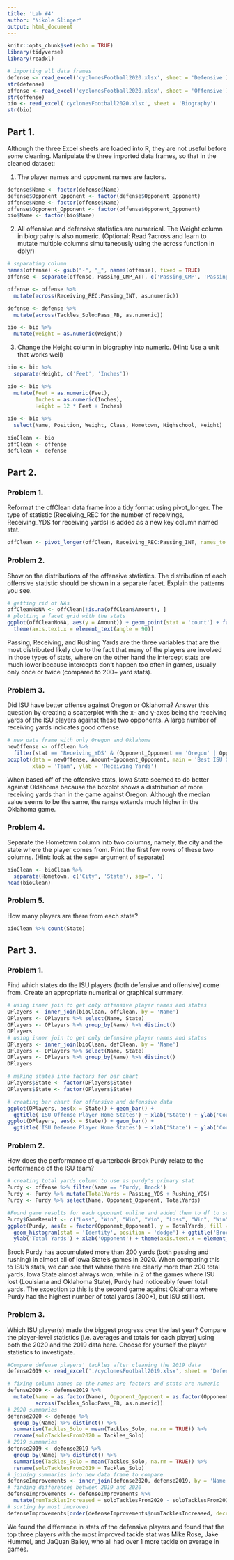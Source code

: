 ```yaml
---
title: 'Lab #4'
author: "Nikole Slinger"
output: html_document
---
```


```r
knitr::opts_chunk$set(echo = TRUE)
library(tidyverse)
library(readxl)
```

```r
# importing all data frames
defense <- read_excel('cyclonesFootball2020.xlsx', sheet = 'Defensive')
str(defense)
offense <- read_excel('cyclonesFootball2020.xlsx', sheet = 'Offensive')
str(offense)
bio <- read_excel('cyclonesFootball2020.xlsx', sheet = 'Biography')
str(bio)
```

## Part 1.

Although the three Excel sheets are loaded into R, they are not useful before some cleaning. Manipulate the three imported data frames, so that in the cleaned dataset:

1. The player names and opponent names are factors.

```r
defense$Name <- factor(defense$Name)
defense$Opponent_Opponent <- factor(defense$Opponent_Opponent)
offense$Name <- factor(offense$Name)
offense$Opponent_Opponent <- factor(offense$Opponent_Opponent)
bio$Name <- factor(bio$Name)
```

2. All offensive and defensive statistics are numerical. The Weight column in biogrpahy is also numeric. (Optional: Read ?across and learn to mutate multiple columns simultaneously using the across function in dplyr)

```r
# separating column
names(offense) <- gsub("-", "_", names(offense), fixed = TRUE)
offense <- separate(offense, Passing_CMP_ATT, c('Passing_CMP', 'Passing_ATT'), sep='-\r\n')

offense <- offense %>%
  mutate(across(Receiving_REC:Passing_INT, as.numeric))

defense <- defense %>%
  mutate(across(Tackles_Solo:Pass_PB, as.numeric))

bio <- bio %>% 
  mutate(Weight = as.numeric(Weight))
```

3. Change the Height column in biography into numeric. (Hint: Use a unit that works well)

```r
bio <- bio %>%
  separate(Height, c('Feet', 'Inches'))

bio <- bio %>%
  mutate(Feet = as.numeric(Feet),
         Inches = as.numeric(Inches),
         Height = 12 * Feet + Inches)
         
bio <- bio %>%
  select(Name, Position, Weight, Class, Hometown, Highschool, Height)

bioClean <- bio
offClean <- offense
defClean <- defense
```

## Part 2.

### Problem 1.
Reformat the offClean data frame into a tidy format using pivot_longer. The type of statistic (Receiving_REC for the number of receivings, Receiving_YDS for receiving yards) is added as a new key column named stat.

```r
offClean <- pivot_longer(offClean, Receiving_REC:Passing_INT, names_to = 'stat', values_to = 'Amount') 
```

### Problem 2.
Show on the distributions of the offensive statistics. The distribution of each offensive statistic should be shown in a separate facet. Explain the patterns you see.

```r
# getting rid of NAs
offCleanNoNA <- offClean[!is.na(offClean$Amount), ]
# plotting a facet grid with the stats
ggplot(offCleanNoNA, aes(y = Amount)) + geom_point(stat = 'count') + facet_grid(. ~ stat) + 
  theme(axis.text.x = element_text(angle = 90))
```

Passing, Receiving, and Rushing Yards are the three variables that are the most distributed likely due to the fact that many of the players are involved in those types of stats, where on the other hand the intercept stats are much lower because intercepts don't happen too often in games, usually only once or twice (compared to 200+ yard stats).

### Problem 3.
Did ISU have better offense against Oregon or Oklahoma? Answer this question by creating a scatterplot with the x- and y-axes being the receiving yards of the ISU players against these two opponents. A large number of receiving yards indicates good offense.

```r
# new data frame with only Oregon and Oklahoma
newOffense <- offClean %>% 
  filter(stat == 'Receiving_YDS' & (Opponent_Opponent == 'Oregon' | Opponent_Opponent == 'Oklahoma'))
boxplot(data = newOffense, Amount~Opponent_Opponent, main = 'Best ISU Offense',
        xlab = 'Team', ylab = 'Receiving Yards')
```

When based off of the offensive stats, Iowa State seemed to do better against Oklahoma because the boxplot shows a distribution of more receiving yards than in the game against Oregon. Although the median value seems to be the same, the range extends much higher in the Oklahoma game.

### Problem 4.
Separate the Hometown column into two columns, namely, the city and the state where the player comes from. Print the first few rows of these two columns. (Hint: look at the sep= argument of separate)

```r
bioClean <- bioClean %>%
  separate(Hometown, c('City', 'State'), sep=', ')
head(bioClean)
```

### Problem 5.
How many players are there from each state?

```r
bioClean %>% count(State)
```

## Part 3.

### Problem 1.
Find which states do the ISU players (both defensive and offensive) come from. Create an appropriate numerical or graphical summary.

```r
# using inner join to get only offensive player names and states
OPlayers <- inner_join(bioClean, offClean, by = 'Name')
OPlayers <- OPlayers %>% select(Name, State)
OPlayers <- OPlayers %>% group_by(Name) %>% distinct()
OPlayers
# using inner join to get only defensive player names and states
DPlayers <- inner_join(bioClean, defClean, by = 'Name')
DPlayers <- DPlayers %>% select(Name, State)
DPlayers <- DPlayers %>% group_by(Name) %>% distinct()
DPlayers

# making states into factors for bar chart
DPlayers$State <- factor(DPlayers$State)
OPlayers$State <- factor(OPlayers$State)

# creating bar chart for offensive and defensive data
ggplot(OPlayers, aes(x = State)) + geom_bar() + 
  ggtitle('ISU Offense Player Home States') + xlab('State') + ylab('Count')
ggplot(DPlayers, aes(x = State)) + geom_bar() + 
  ggtitle('ISU Defense Player Home States') + xlab('State') + ylab('Count')
```

### Problem 2.
How does the performance of quarterback Brock Purdy relate to the performance of the ISU team?

```r
# creating total yards column to use as purdy's primary stat
Purdy <- offense %>% filter(Name == 'Purdy, Brock')
Purdy <- Purdy %>% mutate(TotalYards = Passing_YDS + Rushing_YDS)
Purdy <- Purdy %>% select(Name, Opponent_Opponent, TotalYards)

#Found game results for each opponent online and added them to df to see team performance vs Purdy's performance
Purdy$GameResult <- c("Loss", "Win", "Win", "Win", "Loss", "Win", "Win", "Win", "Win", "Win", "Loss", "Win")
ggplot(Purdy, aes(x = factor(Opponent_Opponent), y = TotalYards, fill = GameResult)) +
  geom_histogram(stat = 'Identity', position = 'dodge') + ggtitle('Brock Purdy Statistics') + 
  ylab('Total Yards') + xlab('Opponent') + theme(axis.text.x = element_text(angle = 90))
```

Brock Purdy has accumulated more than 200 yards (both passing and rushing) in almost all of Iowa State's games in 2020. When comparing this to ISU's stats, we can see that where there are clearly more than 200 total yards, Iowa State almost always won, while in 2 of the games where ISU lost (Louisiana and Oklahoma State), Purdy had noticeably fewer total yards. The exception to this is the second game against Oklahoma where Purdy had the highest number of total yards (300+), but ISU still lost.

### Problem 3.
Which ISU player(s) made the biggest progress over the last year? Compare the player-level statistics (i.e. averages and totals for each player) using both the 2020 and the 2019 data here. Choose for yourself the player statistics to investigate.

```r
#Compare defense players' tackles after cleaning the 2019 data
defense2019 <- read_excel('./cyclonesFootball2019.xlsx', sheet = 'Defensive')

# fixing column names so the names are factors and stats are numeric
defense2019 <- defense2019 %>%
  mutate(Name = as.factor(Name), Opponent_Opponent = as.factor(Opponent_Opponent),
         across(Tackles_Solo:Pass_PB, as.numeric))
# 2020 summaries
defense2020 <- defense %>% 
  group_by(Name) %>% distinct() %>% 
  summarise(Tackles_Solo = mean(Tackles_Solo, na.rm = TRUE)) %>% 
  rename(soloTacklesFrom2020 = Tackles_Solo)
# 2019 summaries
defense2019 <- defense2019 %>% 
  group_by(Name) %>% distinct() %>%
  summarise(Tackles_Solo = mean(Tackles_Solo, na.rm = TRUE)) %>%
  rename(soloTacklesFrom2019 = Tackles_Solo)
# joining summaries into new data frame to compare
defenseImprovements <- inner_join(defense2020, defense2019, by = 'Name')
# finding differences between 2019 and 2020
defenseImprovements <- defenseImprovements %>%
  mutate(numTacklesIncreased = soloTacklesFrom2020 - soloTacklesFrom2019)
# sorting by most improved
defenseImprovements[order(defenseImprovements$numTacklesIncreased, decreasing = TRUE),]
```

We found the difference in stats of the defensive players and found that the top three players with the most improved tackle stat was Mike Rose, Jake Hummel, and JaQuan Bailey, who all had over 1 more tackle on average in games.
